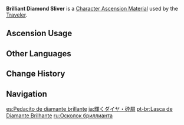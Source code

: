 {{Item Infobox
|id           = 104101
|image        = Item Brilliant Diamond Sliver.png
|type         = Character Ascension Materials
|group        = Brilliant Diamond
|group2       = Ascension Gems
|invCategory  = Character Development Items
|rarity       = 2
|description  = "Welcome to this world."
|source1      = Adventure Rank 15 Reward (×1)
|source2      = 
|source3      = 
|source4      = 
|source5      = 
}}
'''Brilliant Diamond Sliver''' is a [[Character Ascension Material]] used by the [[Traveler]].

==Ascension Usage==
{{Ascension Usage}}

==Other Languages==
{{Other Languages
|en      = Brilliant Diamond Sliver
|zhs     = 璀璨原钻碎屑
|zhs_rm  = Cuǐcàn Yuán Zuān Suìxiè
|zht     = 璀璨原鑽碎屑
|zht_rm  = Cuǐcàn Yuán Zuān Suìxiè
|zh_tl   = 
|ja      = 輝くダイヤ・砕屑
|ja_rm   = Kagayaku Daiya - Saisetsu
|ja_tl   = 
|ko      = 휘황찬란한 다이아몬드 파편
|ko_rm   = Hwihwangchanranhan Daiamondeu Papyeon
|ko_tl   = Brilliant Diamond Fragment
|es      = Pedacito de diamante brillante
|es_tl   = Brilliant Diamond Nibble
|fr      = Éclat de diamant scintillant
|fr_tl   = Brilliant Diamond Sliverd
|ru      = Осколок бриллианта
|ru_tl   = Brilliant Shard
|th      = Brilliant Diamond Sliver
|vi      = Vụn Kim Cương Bạc
|vi_tl   = 
|de      = Brillantsplitter
|de_tl   = Brilliant Sliver
|id      = Brilliant Diamond Sliver
|pt      = Lasca de Diamante Brilhante
|pt_tl   = 
}}

==Change History==
{{Change History|1.0}}

==Navigation==
{{Development Item Navbox|type=Character Materials}}

[[es:Pedacito de diamante brillante]]
[[ja:輝くダイヤ・砕屑]]
[[pt-br:Lasca de Diamante Brilhante]]
[[ru:Осколок бриллианта]]